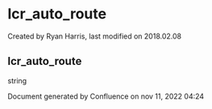 
# lcr_auto_route 

 Created by  Ryan Harris, last modified on 2018.02.08

## lcr_auto_route

string

Document generated by Confluence on nov 11, 2022 04:24

